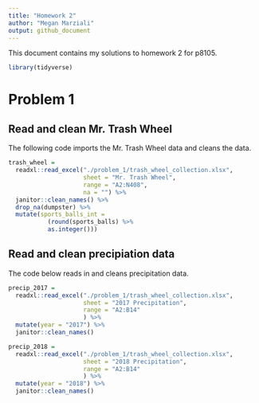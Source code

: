 ```yaml
---
title: "Homework 2"
author: "Megan Marziali"
output: github_document
---
```


This document contains my solutions to homework 2 for p8105.

```r
library(tidyverse)
```

# Problem 1

## Read and clean Mr. Trash Wheel

The following code imports the Mr. Trash Wheel data and cleans the data.

```r
trash_wheel = 
  readxl::read_excel("./problem_1/trash_wheel_collection.xlsx", 
                     sheet = "Mr. Trash Wheel",
                     range = "A2:N408",
                     na = "") %>% 
  janitor::clean_names() %>% 
  drop_na(dumpster) %>% 
  mutate(sports_balls_int = 
           (round(sports_balls) %>% 
           as.integer()))
```

## Read and clean precipiation data

The code below reads in and cleans precipitation data.

```r
precip_2017 = 
  readxl::read_excel("./problem_1/trash_wheel_collection.xlsx",
                     sheet = "2017 Precipitation",
                     range = "A2:B14"
                     ) %>% 
  mutate(year = "2017") %>% 
  janitor::clean_names()

precip_2018 = 
  readxl::read_excel("./problem_1/trash_wheel_collection.xlsx",
                     sheet = "2018 Precipitation",
                     range = "A2:B14"
                     ) %>% 
  mutate(year = "2018") %>% 
  janitor::clean_names()
```


